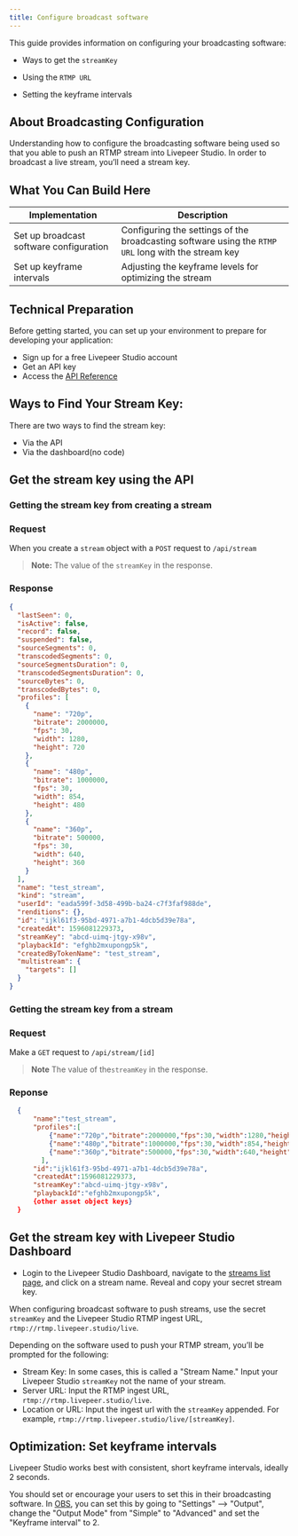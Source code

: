 ```yaml
---
title: Configure broadcast software
---
```


This guide provides information on configuring your broadcasting software:

- Ways to get the `streamKey`
- Using the `RTMP URL`

- Setting the keyframe intervals

## About Broadcasting Configuration

Understanding how to configure the broadcasting software being used so that you
able to push an RTMP stream into Livepeer Studio. In order to broadcast a live
stream, you’ll need a stream key.

## What You Can Build Here

| Implementation                          | Description                                                                                         |
| --------------------------------------- | --------------------------------------------------------------------------------------------------- |
| Set up broadcast software configuration | Configuring the settings of the broadcasting software using the `RTMP URL` long with the stream key |
| Set up keyframe intervals               | Adjusting the keyframe levels for optimizing the stream                                             |

## Technical Preparation

Before getting started, you can set up your environment to prepare for
developing your application:

- Sign up for a free Livepeer Studio account
- Get an API key
- Access the [API Reference](/category/api)

## Ways to Find Your Stream Key:

There are two ways to find the stream key:

- Via the API
- Via the dashboard(no code)

## Get the stream key using the API

### Getting the stream key from creating a stream

### Request

When you create a `stream` object with a `POST` request to `/api/stream`

> **Note:** The value of the `streamKey` in the response.

### Response

```json
{
  "lastSeen": 0,
  "isActive": false,
  "record": false,
  "suspended": false,
  "sourceSegments": 0,
  "transcodedSegments": 0,
  "sourceSegmentsDuration": 0,
  "transcodedSegmentsDuration": 0,
  "sourceBytes": 0,
  "transcodedBytes": 0,
  "profiles": [
    {
      "name": "720p",
      "bitrate": 2000000,
      "fps": 30,
      "width": 1280,
      "height": 720
    },
    {
      "name": "480p",
      "bitrate": 1000000,
      "fps": 30,
      "width": 854,
      "height": 480
    },
    {
      "name": "360p",
      "bitrate": 500000,
      "fps": 30,
      "width": 640,
      "height": 360
    }
  ],
  "name": "test_stream",
  "kind": "stream",
  "userId": "eada599f-3d58-499b-ba24-c7f3faf988de",
  "renditions": {},
  "id": "ijkl61f3-95bd-4971-a7b1-4dcb5d39e78a",
  "createdAt": 1596081229373,
  "streamKey": "abcd-uimq-jtgy-x98v",
  "playbackId": "efghb2mxupongp5k",
  "createdByTokenName": "test_stream",
  "multistream": {
    "targets": []
  }
}
```

### Getting the stream key from a stream

### Request

Make a `GET` request to `/api/stream/[id]`

> **Note** The value of the`streamKey` in the response.

### Reponse

```json
  {
      "name":"test_stream",
      "profiles":[
          {"name":"720p","bitrate":2000000,"fps":30,"width":1280,"height":720},
          {"name":"480p","bitrate":1000000,"fps":30,"width":854,"height":480},
          {"name":"360p","bitrate":500000,"fps":30,"width":640,"height":360},
        ],
      "id":"ijkl61f3-95bd-4971-a7b1-4dcb5d39e78a",
      "createdAt":1596081229373,
      "streamKey":"abcd-uimq-jtgy-x98v",
      "playbackId":"efghb2mxupongp5k",
      {other asset object keys}
  }
```

## Get the stream key with Livepeer Studio Dashboard

- Login to the Livepeer Studio Dashboard, navigate to the
  [streams list page](https://livepeer.studio/dashboard/streams), and click on a
  stream name. Reveal and copy your secret stream key.

When configuring broadcast software to push streams, use the secret `streamKey`
and the Livepeer Studio RTMP ingest URL, `rtmp://rtmp.livepeer.studio/live`.

Depending on the software used to push your RTMP stream, you’ll be prompted for
the following:

- Stream Key: In some cases, this is called a "Stream Name." Input your Livepeer
  Studio `streamKey` not the name of your stream.
- Server URL: Input the RTMP ingest URL, `rtmp://rtmp.livepeer.studio/live`.
- Location or URL: Input the ingest url with the `streamKey` appended. For
  example, `rtmp://rtmp.livepeer.studio/live/[streamKey]`.

## Optimization: Set keyframe intervals

Livepeer Studio works best with consistent, short keyframe intervals, ideally 2
seconds.

You should set or encourage your users to set this in their broadcasting
software. In [OBS](https://obsproject.com/), you can set this by going to
"Settings" --> "Output", change the "Output Mode" from "Simple" to "Advanced"
and set the "Keyframe interval" to 2.
